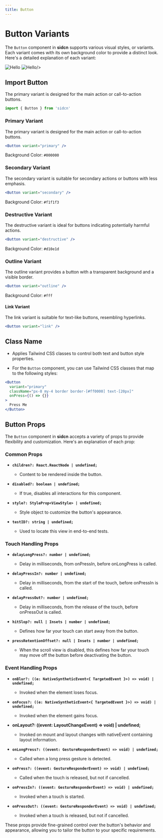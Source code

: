 ```yaml
---
title: Button
---
```



# Button Variants

The `Button` component in **sidcn** supports various visual styles, or variants. Each variant comes with its own background color to provide a distinct look. Here's a detailed explanation of each variant:





<div style={{ display: "flex", flexDirection: "row",marginTop:40}}>
  <Image
    src="/assets/components/Button/Frame.svg"
    alt="Hello"
    width={250}
    height={250}
    style={{marginLeft:'auto',marginRight:10}}
  />
  <Image
    src="/assets/components/Button/Frame-1.svg"
    alt="Hello"
    width={250}
    height={250}
    style={{marginRight:'auto',marginLeft:10}}

/>


</div>

## Import Button

The primary variant is designed for the main action or call-to-action buttons.

```jsx copy
import { Button } from 'sidcn'
```
### Primary Variant

The primary variant is designed for the main action or call-to-action buttons.

```jsx copy
<Button variant="primary" />
```

Background Color: `#000000`

### Secondary Variant

The secondary variant is suitable for secondary actions or buttons with less emphasis.

```jsx copy
<Button variant="secondary" />
```

Background Color: `#f1f1f3`

### Destructive Variant

The destructive variant is ideal for buttons indicating potentially harmful actions.

```jsx copy
<Button variant="destructive" />
```

Background Color: `#d10e1d`

### Outline Variant

The outline variant provides a button with a transparent background and a visible border.

```jsx copy
<Button variant="outline" />
```

Background Color: `#fff`

#### Link Variant

The link variant is suitable for text-like buttons, resembling hyperlinks.

```jsx
<Button variant="link" />
```

## Class Name

- Applies Tailwind CSS classes to control both text and button style properties.

- For the `Button` component, you can use Tailwind CSS classes that map to the following styles:

```jsx
<Button
  variant="primary"
  className="px-8 my-4 border border-[#ff0000] text-[20px]"
  onPress={() => {}}
>
  Press Me
</Button>
```

## Button Props

The `Button` component in **sidcn** accepts a variety of props to provide flexibility and customization. Here's an explanation of each prop:

### Common Props

- **`children?: React.ReactNode | undefined;`**

  - Content to be rendered inside the button.

- **`disabled?: boolean | undefined;`**

  - If true, disables all interactions for this component.

- **`style?: StyleProp<ViewStyle> | undefined;`**

  - Style object to customize the button's appearance.

- **`testID?: string | undefined;`**
  - Used to locate this view in end-to-end tests.

### Touch Handling Props

- **`delayLongPress?: number | undefined;`**

  - Delay in milliseconds, from onPressIn, before onLongPress is called.

- **`delayPressIn?: number | undefined;`**

  - Delay in milliseconds, from the start of the touch, before onPressIn is called.

- **`delayPressOut?: number | undefined;`**

  - Delay in milliseconds, from the release of the touch, before onPressOut is called.

- **`hitSlop?: null | Insets | number | undefined;`**

  - Defines how far your touch can start away from the button.

- **`pressRetentionOffset?: null | Insets | number | undefined;`**
  - When the scroll view is disabled, this defines how far your touch may move off the button before deactivating the button.

### Event Handling Props

- **`onBlur?: ((e: NativeSyntheticEvent<{ TargetedEvent }>) => void) | undefined;`**

  - Invoked when the element loses focus.

- **`onFocus?: ((e: NativeSyntheticEvent<{ TargetedEvent }>) => void) | undefined;`**

  - Invoked when the element gains focus.

- **onLayout?: ((event: LayoutChangeEvent) => void) | undefined;**

  - Invoked on mount and layout changes with nativeEvent containing layout information.

- **`onLongPress?: ((event: GestureResponderEvent) => void) | undefined;`**

  - Called when a long press gesture is detected.

- **`onPress?: ((event: GestureResponderEvent) => void) | undefined;`**

  - Called when the touch is released, but not if cancelled.

- **`onPressIn?: ((event: GestureResponderEvent) => void) | undefined;`**

  - Invoked when a touch is started.

- **`onPressOut?: ((event: GestureResponderEvent) => void) | undefined;`**
  - Invoked when a touch is released, but not if cancelled.

These props provide fine-grained control over the button's behavior and appearance, allowing you to tailor the button to your specific requirements.

```

```
